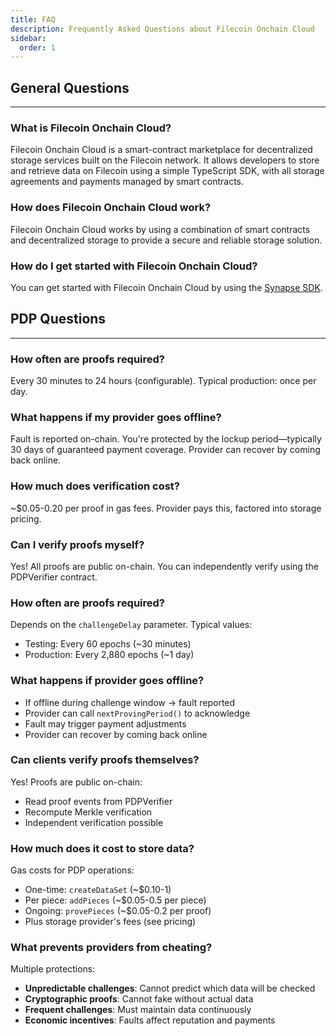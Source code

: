 ```yaml
---
title: FAQ
description: Frequently Asked Questions about Filecoin Onchain Cloud
sidebar:
  order: 1
---
```


## General Questions

---

### What is Filecoin Onchain Cloud?

Filecoin Onchain Cloud is a smart-contract marketplace for decentralized storage services built on the Filecoin network. It allows developers to store and retrieve data on Filecoin using a simple TypeScript SDK, with all storage agreements and payments managed by smart contracts.

### How does Filecoin Onchain Cloud work?

Filecoin Onchain Cloud works by using a combination of smart contracts and decentralized storage to provide a secure and reliable storage solution.

### How do I get started with Filecoin Onchain Cloud?

You can get started with Filecoin Onchain Cloud by using the [Synapse SDK](/getting-started/).

## PDP Questions

---

### How often are proofs required?

Every 30 minutes to 24 hours (configurable). Typical production: once per day.

### What happens if my provider goes offline?

Fault is reported on-chain. You're protected by the lockup period—typically 30 days of guaranteed payment coverage. Provider can recover by coming back online.

### How much does verification cost?

~$0.05-0.20 per proof in gas fees. Provider pays this, factored into storage pricing.

### Can I verify proofs myself?

Yes! All proofs are public on-chain. You can independently verify using the PDPVerifier contract.

### How often are proofs required?

Depends on the `challengeDelay` parameter. Typical values:

- Testing: Every 60 epochs (~30 minutes)
- Production: Every 2,880 epochs (~1 day)

### What happens if provider goes offline?

- If offline during challenge window → fault reported
- Provider can call `nextProvingPeriod()` to acknowledge
- Fault may trigger payment adjustments
- Provider can recover by coming back online

### Can clients verify proofs themselves?

Yes! Proofs are public on-chain:

- Read proof events from PDPVerifier
- Recompute Merkle verification
- Independent verification possible

### How much does it cost to store data?

Gas costs for PDP operations:

- One-time: `createDataSet` (~$0.10-1)
- Per piece: `addPieces` (~$0.05-0.5 per piece)
- Ongoing: `provePieces` (~$0.05-0.2 per proof)
- Plus storage provider's fees (see pricing)

### What prevents providers from cheating?

Multiple protections:

- **Unpredictable challenges**: Cannot predict which data will be checked
- **Cryptographic proofs**: Cannot fake without actual data
- **Frequent challenges**: Must maintain data continuously
- **Economic incentives**: Faults affect reputation and payments
